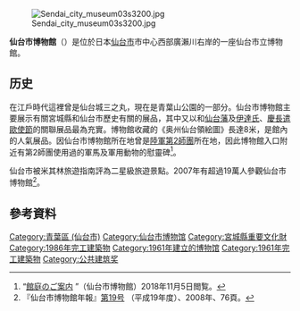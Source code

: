 [[Image:Sendai_city_museum03s3200.jpg|thumb]]

'''仙台市博物館'''（{{Jpn|j=仙台市博物館|hg=せんだいあひはくぶつかん|rm=sendaishihakubutsukan}}）是位於日本[[仙台市|仙台市]]市中心西部廣瀨川右岸的一座仙台市立博物館。

==历史==
在江戶時代這裡曾是仙台城三之丸，現在是青葉山公園的一部分。仙台市博物館主要展示有關宮城縣和仙台市歷史有關的展品，其中又以和[[仙台藩|仙台藩]]及[[伊達氏|伊達氏]]、[[慶長遣歐使節|慶長遣歐使節]]的關聯展品最為充實。博物館收藏的《奥州仙台領絵圖》長達8米，是館內的人氣展品。因仙台市博物館所在地曾是[[大日本帝國陸軍|陸軍]][[第2師團_(日本軍)|第2師團]]所在地，因此博物館入口附近有第2師團使用過的軍馬及軍用動物的慰靈碑<ref>“[https://www.city.sendai.jp/museum/shisetsuannai/hakubutsukan/goannai.html 館庭のご案内] {{Wayback|url=https://www.city.sendai.jp/museum/shisetsuannai/hakubutsukan/goannai.html |date=20200105080210 }}”（仙台市博物館）2018年11月5日閲覧。</ref>。

仙台市被米其林旅遊指南評為二星級旅遊景點。2007年有超過19萬人參觀仙台市博物館<ref>『仙台市博物館年報』[http://www.city.sendai.jp/kyouiku/museum/guide/nenpou/pdf/vol.35.pdf 第19号] {{Wayback|url=http://www.city.sendai.jp/kyouiku/museum/guide/nenpou/pdf/vol.35.pdf |date=20150603012101 }}（平成19年度）、2008年、76頁。</ref>。

== 參考資料 ==
{{reflist}}

[[Category:青葉區_(仙台市)|Category:青葉區 (仙台市)]]
[[Category:仙台市博物馆|Category:仙台市博物馆]]
[[Category:宮城縣重要文化財|Category:宮城縣重要文化財]]
[[Category:1986年完工建築物|Category:1986年完工建築物]]
[[Category:1961年建立的博物馆|Category:1961年建立的博物馆]]
[[Category:1961年完工建築物|Category:1961年完工建築物]]
[[Category:公共建筑奖|Category:公共建筑奖]]
